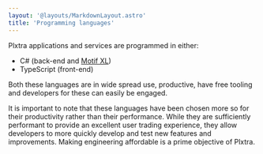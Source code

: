 ```yaml
---
layout: '@layouts/MarkdownLayout.astro'
title: 'Programming languages'
---
```


Plxtra applications and services are programmed in either:
* C# (back-end and [Motif XL](../front-ends/motif-xl))
* TypeScript (front-end)

Both these languages are in wide spread use, productive, have free tooling and developers for these can easily be engaged.

It is important to note that these languages have been chosen more so for their productivity rather than their performance.  While they are sufficiently performant to provide an excellent user trading experience, they allow developers to more quickly develop and test new features and improvements.  Making engineering affordable is a prime objective of Plxtra.
